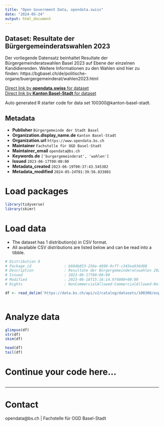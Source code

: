 ```yaml
---
title: "Open Government Data, opendata.swiss"
date: "2024-05-24"
output: html_document
---
```


## Dataset: Resultate der Bürgergemeinderatswahlen 2023

Der vorliegende Datensatz beinhaltet Resultate der Bürgergemeinderatswahlen Basel 2023 auf Ebene der einzelnen Kandidierenden. Weitere Informationen zu den Wahlen sind hier zu finden: https://bgbasel.ch/de/politische-organe/buergergemeinderat/wahlen2023.html

[Direct link by **opendata.swiss** for dataset](https://opendata.swiss/de/dataset/resultate-der-burgergemeinderatswahlen-2023)<br>
[Direct link by **Kanton Basel-Stadt** for dataset](https://data.bs.ch/explore/dataset/100300/)

Auto generated R starter code for data set 100300@kanton-basel-stadt.

## Metadata

- **Publisher** `Bürgergemeinde der Stadt Basel`
- **Organization.display_name.de** `Kanton Basel-Stadt`
- **Organization.url** `https://www.opendata.bs.ch`
- **Maintainer** `Fachstelle für OGD Basel-Stadt`
- **Maintainer_email** `opendata@bs.ch`
- **Keywords.de** `['burgergemeinderat', 'wahlen']`
- **Issued** `2023-06-17T00:00:00`
- **Metadata_created** `2023-06-19T00:37:43.545302`
- **Metadata_modified** `2024-05-24T01:39:56.833801`


# Load packages

```r

library(tidyverse)
library(skimr)

```

# Load data

-   The dataset has 1 distribution(s) in CSV format.
-   All available CSV distributions are listed below and can be read into a tibble.

```r

# Distribution 0
# Package_id               : b684b853-256e-4890-9cf7-c345ea936d08
# Description              : Resultate der Bürgergemeinderatswahlen 2023 (csv)
# Issued                   : 2023-06-17T00:00:00
# Modified                 : 2023-06-18T15:16:14.974000+00:00
# Rights                   : NonCommercialAllowed-CommercialAllowed-ReferenceRequired

df <- read_delim('https://data.bs.ch/api/v2/catalog/datasets/100300/exports/csv')



```

# Analyze data

```r

glimpse(df)
str(df)
skim(df)

head(df)
tail(df)

```

# Continue your code here...

```r

```

------------------------------------------------------------------------

# Contact

opendata@bs.ch | Fachstelle für OGD Basel-Stadt
